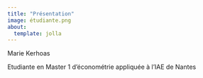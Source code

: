 ```yaml
---
title: "Présentation"
image: étudiante.png
about:
  template: jolla
---
```


Marie Kerhoas

Etudiante en Master 1 d'économétrie appliquée à l'IAE de Nantes
